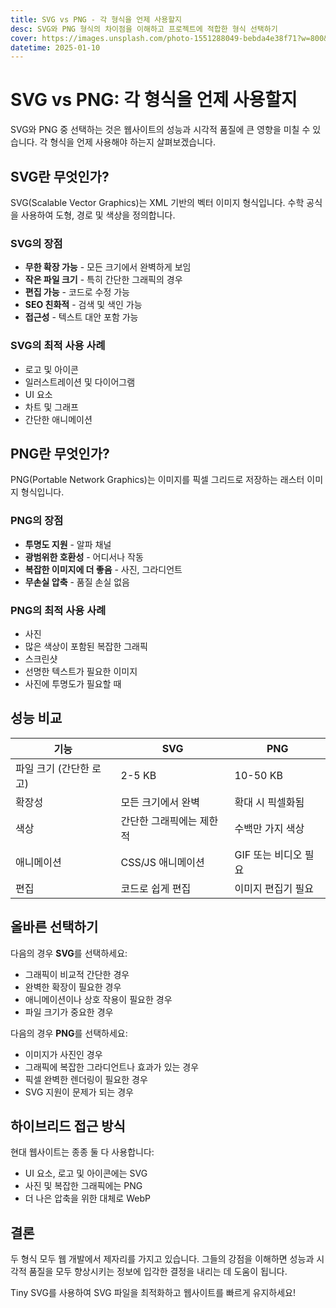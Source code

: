 ```yaml
---
title: SVG vs PNG - 각 형식을 언제 사용할지
desc: SVG와 PNG 형식의 차이점을 이해하고 프로젝트에 적합한 형식 선택하기
cover: https://images.unsplash.com/photo-1551288049-bebda4e38f71?w=800&h=400&fit=crop
datetime: 2025-01-10
---
```


# SVG vs PNG: 각 형식을 언제 사용할지

SVG와 PNG 중 선택하는 것은 웹사이트의 성능과 시각적 품질에 큰 영향을 미칠 수 있습니다. 각 형식을 언제 사용해야 하는지 살펴보겠습니다.

## SVG란 무엇인가?

SVG(Scalable Vector Graphics)는 XML 기반의 벡터 이미지 형식입니다. 수학 공식을 사용하여 도형, 경로 및 색상을 정의합니다.

### SVG의 장점

- **무한 확장 가능** - 모든 크기에서 완벽하게 보임
- **작은 파일 크기** - 특히 간단한 그래픽의 경우
- **편집 가능** - 코드로 수정 가능
- **SEO 친화적** - 검색 및 색인 가능
- **접근성** - 텍스트 대안 포함 가능

### SVG의 최적 사용 사례

- 로고 및 아이콘
- 일러스트레이션 및 다이어그램
- UI 요소
- 차트 및 그래프
- 간단한 애니메이션

## PNG란 무엇인가?

PNG(Portable Network Graphics)는 이미지를 픽셀 그리드로 저장하는 래스터 이미지 형식입니다.

### PNG의 장점

- **투명도 지원** - 알파 채널
- **광범위한 호환성** - 어디서나 작동
- **복잡한 이미지에 더 좋음** - 사진, 그라디언트
- **무손실 압축** - 품질 손실 없음

### PNG의 최적 사용 사례

- 사진
- 많은 색상이 포함된 복잡한 그래픽
- 스크린샷
- 선명한 텍스트가 필요한 이미지
- 사진에 투명도가 필요할 때

## 성능 비교

| 기능 | SVG | PNG |
|---------|-----|-----|
| 파일 크기 (간단한 로고) | 2-5 KB | 10-50 KB |
| 확장성 | 모든 크기에서 완벽 | 확대 시 픽셀화됨 |
| 색상 | 간단한 그래픽에는 제한적 | 수백만 가지 색상 |
| 애니메이션 | CSS/JS 애니메이션 | GIF 또는 비디오 필요 |
| 편집 | 코드로 쉽게 편집 | 이미지 편집기 필요 |

## 올바른 선택하기

다음의 경우 **SVG**를 선택하세요:
- 그래픽이 비교적 간단한 경우
- 완벽한 확장이 필요한 경우
- 애니메이션이나 상호 작용이 필요한 경우
- 파일 크기가 중요한 경우

다음의 경우 **PNG**를 선택하세요:
- 이미지가 사진인 경우
- 그래픽에 복잡한 그라디언트나 효과가 있는 경우
- 픽셀 완벽한 렌더링이 필요한 경우
- SVG 지원이 문제가 되는 경우

## 하이브리드 접근 방식

현대 웹사이트는 종종 둘 다 사용합니다:

- UI 요소, 로고 및 아이콘에는 SVG
- 사진 및 복잡한 그래픽에는 PNG
- 더 나은 압축을 위한 대체로 WebP

## 결론

두 형식 모두 웹 개발에서 제자리를 가지고 있습니다. 그들의 강점을 이해하면 성능과 시각적 품질을 모두 향상시키는 정보에 입각한 결정을 내리는 데 도움이 됩니다.

Tiny SVG를 사용하여 SVG 파일을 최적화하고 웹사이트를 빠르게 유지하세요!
